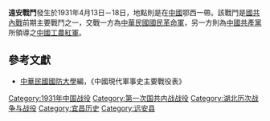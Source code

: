 {{Infobox Military Conflict|
campaign=|
image=|
caption=|
conflict=遠安戰鬥|
date={{start date|1931|4|13}}－{{end date|1931|4|18}}|
place=[[中國|中國]]鄂西|
result=賀龍部損失泰半，殘部入南漳西之武當山|
combatant1=中華民國國民革命軍48師142旅、川軍|
combatant2=紅軍2軍| 
commander1=[[張振漢|張振漢]]、[[范石生|范石生]]|
commander2=[[賀龍|賀龍]]|
strength1=|
strength2=|
casualties1=|
casualties2=|
}}
'''遠安戰鬥'''發生於1931年4月13日－18日，地點則是在[[中國|中國]]鄂西一帶。該戰鬥是[[國共內戰|國共內戰]]前期主要戰鬥之一，交戰一方為[[中華民國|中華民國]][[國民革命軍|國民革命軍]]，另一方則為[[中國共產黨|中國共產黨]]所領導之[[中國工農紅軍|中國工農紅軍]]。

==參考文獻==
*[[中華民國|中華民國]][[國防大學_(臺灣)|國防大學]]編，《中國現代軍事史主要戰役表》

{{第一次国共内战}}
{{War-stub}}
[[Category:1931年中国战役|Category:1931年中国战役]]
[[Category:第一次国共内战战役|Category:第一次国共内战战役]]
[[Category:湖北历次战争与战役|Category:湖北历次战争与战役]]
[[Category:宜昌历史|Category:宜昌历史]]
[[Category:远安县|Category:远安县]]